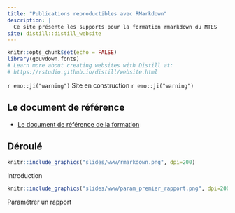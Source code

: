 ```yaml
---
title: "Publications reproductibles avec RMarkdown"
description: |
  Ce site présente les supports pour la formation rmarkdown du MTES
site: distill::distill_website
---
```


```r
knitr::opts_chunk$set(echo = FALSE)
library(gouvdown.fonts)
# Learn more about creating websites with Distill at:
# https://rstudio.github.io/distill/website.html

```

`r emo::ji("warning")` Site en construction `r emo::ji("warning")`

## Le document de référence

- [Le document de référence de la formation](book/index.html) 

## Déroulé


:::::{.home-card-container}
::::{.home-card}
:::{.home-card-img}
```r
knitr::include_graphics("slides/www/rmarkdown.png", dpi=200)
```
 
:::
:::{.home-card-box}
Introduction
:::
::::
:::::


:::::{.home-card-container}
::::{.home-card}
:::{.home-card-img}
```r
knitr::include_graphics("slides/www/param_premier_rapport.png", dpi=200)
```
 
:::
:::{.home-card-box}
Paramétrer un rapport
:::
::::
:::::

